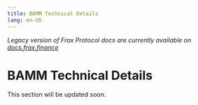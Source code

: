 ```yaml
---
title: BAMM Technical Details
lang: en-US
---
```

*Legacy version of Frax Protocol docs are currently available on [docs.frax.finance](https://docs.frax.finance)*
# BAMM Technical Details

This section will be updated soon.
